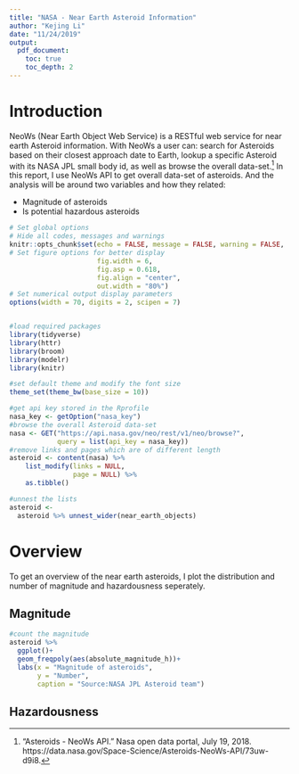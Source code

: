 ```yaml
---
title: "NASA - Near Earth Asteroid Information"
author: "Kejing Li"
date: "11/24/2019"
output:
  pdf_document:
    toc: true
    toc_depth: 2
---
```

# Introduction

NeoWs (Near Earth Object Web Service) is a RESTful web service for near earth Asteroid information. With NeoWs a user can: search for Asteroids based on their closest approach date to Earth, lookup a specific Asteroid with its NASA JPL small body id, as well as browse the overall data-set.[^1] In this report, I use NeoWs API to get overall data-set of asteroids. And the analysis will be around two variables and how they related:

- Magnitude of asteroids
- Is potential hazardous asteroids

```r
# Set global options
# Hide all codes, messages and warnings
knitr::opts_chunk$set(echo = FALSE, message = FALSE, warning = FALSE,
# Set figure options for better display                      
                      fig.width = 6,
                      fig.asp = 0.618,
                      fig.align = "center",
                      out.width = "80%") 
# Set numerical output display parameters
options(width = 70, digits = 2, scipen = 7)


#load required packages
library(tidyverse)
library(httr)
library(broom)
library(modelr)
library(knitr)

#set default theme and modify the font size
theme_set(theme_bw(base_size = 10))
```

```r
#get api key stored in the Rprofile
nasa_key <- getOption("nasa_key")
#browse the overall Asteroid data-set
nasa <- GET("https://api.nasa.gov/neo/rest/v1/neo/browse?",
            query = list(api_key = nasa_key))
#remove links and pages which are of different length 
asteroid <- content(nasa) %>%
    list_modify(links = NULL,
                page = NULL) %>%
    as.tibble()

#unnest the lists
asteroid <- 
  asteroid %>% unnest_wider(near_earth_objects)
```

# Overview 
To get an overview of the near earth asteroids, I plot the distribution and number of magnitude and hazardousness seperately.
 
## Magnitude 
```r
#count the magnitude
asteroid %>%
  ggplot()+
  geom_freqpoly(aes(absolute_magnitude_h))+
  labs(x = "Magnitude of asteroids",
       y = "Number",
       caption = "Source:NASA JPL Asteroid team")
```

## Hazardousness

[^1]: “Asteroids - NeoWs API.” Nasa open data portal, July 19, 2018. https://data.nasa.gov/Space-Science/Asteroids-NeoWs-API/73uw-d9i8.
